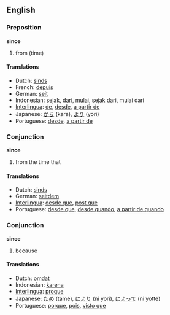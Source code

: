 ==English==
===Preposition===
'''since'''

# from (time)

====Translations====
*Dutch: [[sinds]]
*French: [[depuis]]
*German: [[seit]]
*Indonesian: [[sejak]], [[dari]], [[mulai]], sejak dari, mulai dari
*[[Interlingua]]: [[de]], [[desde]], [[a partir de]]
*Japanese: [[から]] (kara), [[より]] (yori)
*Portuguese: [[desde]], [[a partir de]]

===Conjunction===
'''since'''

# from the time that

====Translations====
*Dutch: [[sinds]]
*German: [[seitdem]]
*[[Interlingua]]: [[desde que]], [[post que]]
*Portuguese: [[desde que]], [[desde quando]], [[a partir de quando]]

===Conjunction===
'''since'''

# because

====Translations====
*Dutch: [[omdat]]
*Indonesian: [[karena]]
*[[Interlingua]]: [[proque]]
*Japanese: [[ため]] (tame), [[により]] (ni yori), [[によって]] (ni yotte)
*Portuguese: [[porque]], [[pois]], [[visto que]]